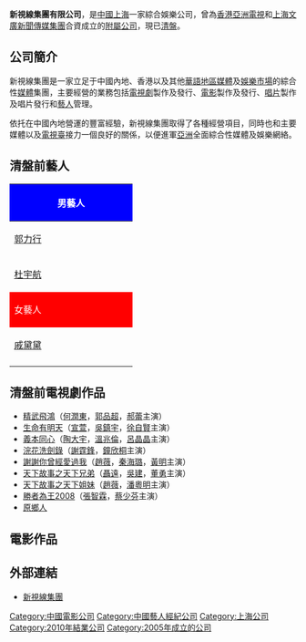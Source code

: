 {{Infobox_Company |
| company_name = 新視線集團有限公司<br/>Soft Trek Corporation Limited
| company_logo = 
| company_type = 
| foundation =  2005年
| location = [[中国|中国]]上海
| industry = [[電視劇|電視劇]]製作及發行、[[電影|電影]]製作及發行、[[唱片|唱片]]製作及唱片發行、藝人管理
| parent = 
| subsid =  [[新視線影視發行有限公司|新視線影視發行有限公司]]<br/>[[上海新視線影視有限公司|上海新視線影視有限公司]]<br/>[[新視線影視（香港）有限公司|新視線影視（香港）有限公司]]<br/>[[演藝平台|新視線演藝平台有限公司]]
| products = 電視劇作品，電影作品
| operating_income = 
| homepage = 
}}
'''新視線集團有限公司'''，是[[中國|中國]][[上海|上海]]一家綜合娛樂公司，曾為[[香港|香港]][[亞洲電視|亞洲電視]]和[[上海文廣新聞傳媒集團|上海文廣新聞傳媒集團]]合資成立的[[附屬公司|附屬公司]]，現已[[清盤|清盤]]。

==公司簡介==
新視線集團是一家立足于中國內地、香港以及其他[[華語地區|華語地區]][[媒體|媒體]]及[[娛樂市場|娛樂市場]]的綜合性[[媒體|媒體]]集團，主要經營的業務包括[[電視劇|電視劇]]製作及發行、[[電影|電影]]製作及發行、[[唱片|唱片]]製作及唱片發行和[[藝人|藝人]]管理。

依托在中國內地營運的豐富經驗，新視線集團取得了各種經營項目，同時也和主要媒體以及[[電視臺|電視臺]]接力一個良好的關係，以便進軍[[亞洲|亞洲]]全面綜合性媒體及娛樂網絡。

==清盤前藝人==
{| class="wikitable" cellpadding="1" style="width: 700px"
|-
! style="background:blue; color:white" colspan="3" | 男藝人
|-
| width="200"| [[郭力行|郭力行]] || width="200"| [[黃嘉威|黃嘉威]] || width="200"| [[梁俊軒|梁俊軒]]
|-
| width="200"| [[杜宇航|杜宇航]] || width="200"| [[蔡誌恩|蔡誌恩]] || width="200"| 
|-
! style="background:red; color:white" colspan="3" | 女藝人
|-
| width="200"| [[戚黛黛|戚黛黛]] || width="200"| [[徐自賢|徐自賢]] || width="200"| [[貝洳綵|貝洳綵]]
|-
|}

==清盤前電視劇作品==
*[[精武飛鴻|精武飛鴻]]（[[何潤東|何潤東]]，[[郭品超|郭品超]]，[[郝蕾|郝蕾]]主演）
*[[生命有明天|生命有明天]]（[[宣萱|宣萱]]，[[吳鎮宇|吳鎮宇]]，[[徐自賢|徐自賢]]主演）
*[[義本同心|義本同心]]（[[陶大宇|陶大宇]]，[[溫兆倫|溫兆倫]]，[[呂晶晶|呂晶晶]]主演）
*[[浣花洗劍錄_(2007年電視劇)|浣花洗劍錄]]（[[謝霆鋒|謝霆鋒]]，[[鐘欣桐|鐘欣桐]]主演）
*[[謝謝你曾經愛過我|謝謝你曾經愛過我]]（[[趙薇|趙薇]]，[[秦海璐|秦海璐]]，[[黃明|黃明]]主演）
*[[天下故事之天下兄弟|天下故事之天下兄弟]]（[[聶遠|聶遠]]，[[吳建|吳建]]，[[董勇|董勇]]主演）
*[[天下故事之天下姐妹|天下故事之天下姐妹]]（[[趙薇|趙薇]]，[[潘粵明|潘粵明]]主演）
*[[勝者為王2008|勝者為王2008]]（[[張智霖|張智霖]]，[[蔡少芬|蔡少芬]]主演）
*[[原鄉人|原鄉人]]

==電影作品==

==外部連結==
* [https://web.archive.org/web/20190815221846/http://www.soft-trek.com/ 新視線集團]
{{中国唱片及影视公司}}
[[Category:中國電影公司|Category:中國電影公司]]
[[Category:中國藝人經紀公司|Category:中國藝人經紀公司]]
[[Category:上海公司|Category:上海公司]]
[[Category:2010年結業公司|Category:2010年結業公司]]
[[Category:2005年成立的公司|Category:2005年成立的公司]]